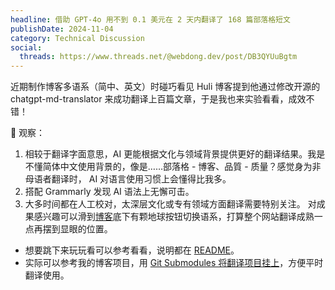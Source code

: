 ```yaml
---
headline: 借助 GPT-4o 用不到 0.1 美元在 2 天内翻译了 168 篇部落格短文
publishDate: 2024-11-04
category: Technical Discussion
social:
  threads: https://www.threads.net/@webdong.dev/post/DB3QYUuBgtm
---
```


近期制作博客多语系（简中、英文）时碰巧看见 Huli 博客提到他通过修改开源的 chatgpt-md-translator 来成功翻译上百篇文章，于是我也来实验看看，成效不错！

👀 观察：

1. 相较于翻译字面意思，AI 更能根据文化与领域背景提供更好的翻译结果。我是不懂简体中文使用背景的，像是……部落格 - 博客、品質 - 质量？感觉身为非母语者翻译时， AI 对语言使用习惯上会懂得比我多。
2. 搭配 Grammarly 发现 AI 语法上无懈可击。
3. 大多时间都在人工校对，太深层文化或专有领域方面翻译需要特别关注。
   对成果感兴趣可以滑到[博客](https://www.webdong.dev/en/shortpost/)底下有颗地球按钮切换语系，打算整个网站翻译成熟一点再摆到显眼的位置。

- 想要跳下来玩玩看可以参考看看，说明都在 [README](https://github.com/riceball-tw/gpt-markdown-translator)。
- 实际可以参考我的博客项目，用 [Git Submodules 将翻译项目挂上](https://github.com/riceball-tw/web-dong-blog/pull/133)，方便平时翻译使用。
